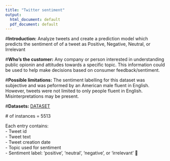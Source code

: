 ```yaml
---
title: "Twitter sentiment"
output:
  html_document: default
  pdf_document: default
---
```

#**Introduction:** 
Analyze tweets and create a prediction model which predicts the sentiment of of a tweet as Positive, Negative, Neutral, or Irrelevant

#**Who’s the customer:** 
Any company or person interested in understanding public opionin and attitudes towards a specific topic. This information could be used to help make decisions based on consumer feedback/sentiment.

#**Possible limitations:** 
The sentiment labelling for this dataset was subjective and was peformed by an American male fluent in English. However, tweets were not limited to only people fluent in English. Misinterpretations may be present.

#**Datasets:**
[DATASET](http://www.sananalytics.com/lab/twitter-sentiment/)

 # of instances = 5513  
   
 Each entry contains:  
- Tweet id  
- Tweet text  
- Tweet creation date  
- Topic used for sentiment  
- Sentiment label: ‘positive’, ‘neutral’, ‘negative’, or ‘irrelevant’ 
